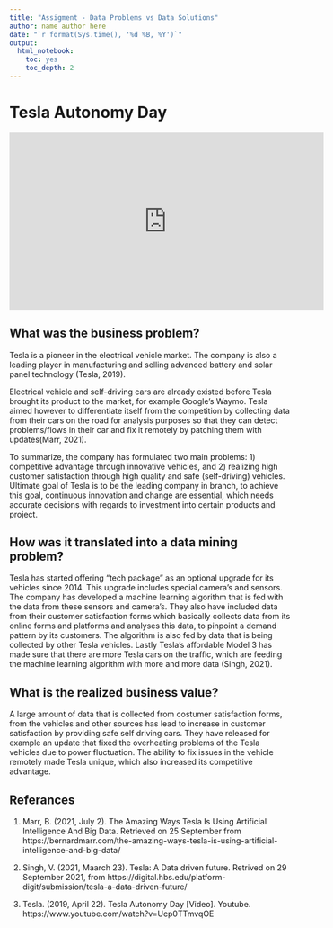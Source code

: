 ```yaml
---
title: "Assigment - Data Problems vs Data Solutions"
author: name author here
date: "`r format(Sys.time(), '%d %B, %Y')`"
output:
  html_notebook:
    toc: yes
    toc_depth: 2
---
```

# Tesla Autonomy Day

<iframe width="560" height="315" src="https://www.youtube.com/embed/Ucp0TTmvqOE?start=7509" title="YouTube video player" frameborder="0" allow="accelerometer; autoplay; clipboard-write; encrypted-media; gyroscope; picture-in-picture" allowfullscreen data-external='1'></iframe>

## What was the business problem?

Tesla is a pioneer in the electrical vehicle  market. The company is also a leading player in manufacturing and selling advanced battery and solar panel technology (Tesla, 2019). 

Electrical vehicle and self-driving cars are already existed before Tesla brought its product to the market, for example Google's Waymo. Tesla aimed however to differentiate itself from the competition by collecting data from their cars on the road for analysis purposes so that they can detect problems/flows in their car and fix it remotely by patching them with updates(Marr, 2021). 

To summarize, the company has formulated two main problems: 1) competitive advantage through innovative vehicles, and 2) realizing high customer satisfaction through high quality and safe (self-driving) vehicles. Ultimate goal of Tesla is to be the leading company in branch, to achieve  this goal, continuous innovation and change are essential, which needs accurate decisions with regards to investment into certain products and project.    

## How was it translated into a data mining problem?

Tesla has started offering "tech package" as an optional upgrade for its vehicles since 2014. This upgrade includes special camera's and sensors. The company has developed a machine learning algorithm that is fed with the data from these sensors and camera's. They also have included data from their customer satisfaction forms which basically collects data from its online forms and platforms and analyses this data, to pinpoint a demand pattern by its customers. The algorithm is also fed by data that is being collected by other Tesla vehicles. Lastly Tesla's affordable Model 3 has made sure that there are more Tesla cars on the traffic, which are feeding the machine learning algorithm with more and more data (Singh, 2021). 


## What is the realized business value?

A large amount of data that is collected from costumer satisfaction forms, from the vehicles and other sources has lead to increase in customer satisfaction by providing safe self driving cars. They have released for example an update that fixed the overheating problems of the Tesla vehicles due to power fluctuation. The ability to fix issues in the vehicle remotely made Tesla unique, which also increased its competitive advantage. 

## Referances
1. Marr, B. (2021, July 2). The Amazing Ways Tesla Is Using Artificial Intelligence And Big Data. Retrieved on 25 September from
https://bernardmarr.com/the-amazing-ways-tesla-is-using-artificial-intelligence-and-big-data/

2. Singh, V. (2021, Maarch 23). Tesla: A Data driven future. Retrived on 29 September 2021, from         https://digital.hbs.edu/platform-digit/submission/tesla-a-data-driven-future/ 

3.  Tesla. (2019, April 22). Tesla Autonomy Day [Video]. Youtube. https://www.youtube.com/watch?v=Ucp0TTmvqOE 

